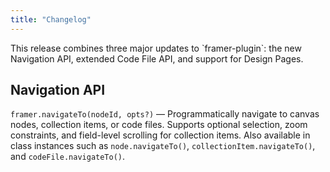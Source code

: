 ```yaml
---
title: "Changelog"
---
```


<Update label="v3.7.0">
  This release combines three major updates to `framer-plugin`: the new Navigation API, extended Code File API, and support for Design Pages.

  ## Navigation API

  `framer.navigateTo(nodeId, opts?)` — Programmatically navigate to canvas nodes, collection items, or code files. Supports optional selection, zoom constraints, and field-level scrolling for collection items. Also available in class instances such as `node.navigateTo()`, `collectionItem.navigateTo()`, and `codeFile.navigateTo()`.
</Update>

<Update label="10/06/2025" description="">
  
</Update>
